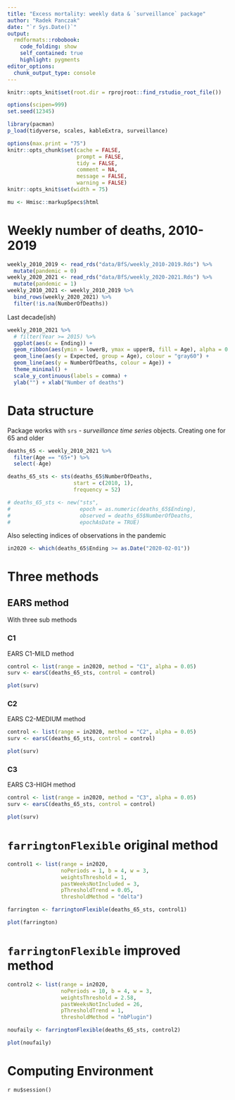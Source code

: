 ```yaml
---
title: "Excess mortality: weekly data & `surveillance` package"
author: "Radek Panczak"
date: "`r Sys.Date()`"
output:
  rmdformats::robobook:
    code_folding: show
    self_contained: true
    highlight: pygments
editor_options: 
  chunk_output_type: console
---
```



```r
knitr::opts_knit$set(root.dir = rprojroot::find_rstudio_root_file())

options(scipen=999)
set.seed(12345)

library(pacman)
p_load(tidyverse, scales, kableExtra, surveillance)

options(max.print = "75")
knitr::opts_chunk$set(cache = FALSE,
                      prompt = FALSE,
                      tidy = FALSE,
                      comment = NA,
                      message = FALSE,
                      warning = FALSE)
knitr::opts_knit$set(width = 75)

mu <- Hmisc::markupSpecs$html
```

<!-- ----------------------------------------------------- -->

# Weekly number of deaths, 2010-2019

```r
weekly_2010_2019 <- read_rds("data/BfS/weekly_2010-2019.Rds") %>% 
  mutate(pandemic = 0)
weekly_2020_2021 <- read_rds("data/BfS/weekly_2020-2021.Rds") %>% 
  mutate(pandemic = 1)
weekly_2010_2021 <- weekly_2010_2019 %>% 
  bind_rows(weekly_2020_2021) %>% 
  filter(!is.na(NumberOfDeaths))
```

Last decade(ish)

```r
weekly_2010_2021 %>% 
  # filter(Year >= 2015) %>% 
  ggplot(aes(x = Ending)) +
  geom_ribbon(aes(ymin = lowerB, ymax = upperB, fill = Age), alpha = 0.1) +
  geom_line(aes(y = Expected, group = Age), colour = "gray60") + 
  geom_line(aes(y = NumberOfDeaths, colour = Age)) + 
  theme_minimal() + 
  scale_y_continuous(labels = comma) +
  ylab("") + xlab("Number of deaths")
```

# Data structure

Package works with `srs` - *surveillance time series* objects. Creating one for 65 and older

```r
deaths_65 <- weekly_2010_2021 %>% 
  filter(Age == "65+") %>% 
  select(-Age)

deaths_65_sts <- sts(deaths_65$NumberOfDeaths, 
                     start = c(2010, 1), 
                     frequency = 52)

# deaths_65_sts <- new("sts", 
#                      epoch = as.numeric(deaths_65$Ending),
#                      observed = deaths_65$NumberOfDeaths, 
#                      epochAsDate = TRUE)
```

Also selecting indices of observations in the pandemic

```r
in2020 <- which(deaths_65$Ending >= as.Date("2020-02-01"))
```

# Three methods 

##  EARS method {.tabset}

With three sub methods

### C1

EARS C1-MILD method 

```r
control <- list(range = in2020, method = "C1", alpha = 0.05)
surv <- earsC(deaths_65_sts, control = control)
```

```r
plot(surv)
```

### C2

EARS C2-MEDIUM method

```r
control <- list(range = in2020, method = "C2", alpha = 0.05)
surv <- earsC(deaths_65_sts, control = control)
```

```r
plot(surv)
```

### C3

EARS C3-HIGH method

```r
control <- list(range = in2020, method = "C3", alpha = 0.05)
surv <- earsC(deaths_65_sts, control = control)
```

```r
plot(surv)
```

# `farringtonFlexible` original method

```r
control1 <- list(range = in2020, 
                 noPeriods = 1, b = 4, w = 3,
                 weightsThreshold = 1, 
                 pastWeeksNotIncluded = 3,
                 pThresholdTrend = 0.05, 
                 thresholdMethod = "delta")

farrington <- farringtonFlexible(deaths_65_sts, control1)
```

```r
plot(farrington)
```

# `farringtonFlexible` improved method

```r
control2 <- list(range = in2020, 
                 noPeriods = 10, b = 4, w = 3,
                 weightsThreshold = 2.58, 
                 pastWeeksNotIncluded = 26,
                 pThresholdTrend = 1, 
                 thresholdMethod = "nbPlugin")

noufaily <- farringtonFlexible(deaths_65_sts, control2)
```

```r
plot(noufaily)
```

<!-- ----------------------------------------------------- -->

# Computing Environment

`r mu$session()`